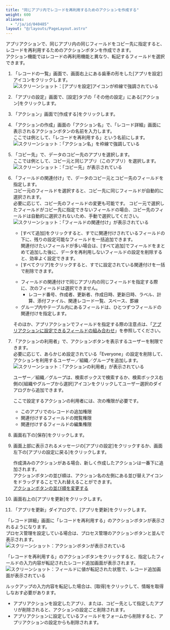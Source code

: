 ```yaml
---
title: "同じアプリ内でレコードを再利用するためのアクションを作成する"
weight: 600
aliases:
  - "/ja/id/040485"
layout: "@/layouts/PageLayout.astro"
---
```




アプリアクションで、同じアプリ内の同じフィールドをコピー先に指定すると、レコードを再利用するためのアクションボタンを作成できます。  
アクション機能ではレコードの再利用機能と異なり、転記するフィールドを選択できます。

1. 「レコードの一覧」画面で、画面右上にある歯車の形をした[アプリを設定]アイコンをクリックします。  
   <Img src="/k/kintone/img/settings_new_icon.png" alt="スクリーンショット：[アプリを設定]アイコンが枠線で強調されている" />

1. 「アプリの設定」画面で、[設定]タブの「その他の設定」にある[アクション]をクリックします。

1. 「アクション」画面で[作成する]をクリックします。

1. 「アクションの作成」画面の「アクション名」で、「レコード詳細」画面に表示されるアクションボタンの名前を入力します。  
  ここでは例として、「レコードを再利用する」という名前にします。  
   <Img src="/k/kintone/img-ja/appaction_duplicate_02.png" alt="スクリーンショット：「アクション名」を枠線で強調している" />

1. 「コピー先」で、データのコピー先のアプリを選択します。  
  ここでは例として、コピー元と同じアプリ（このアプリ）を選択します。  
   <Img src="/k/kintone/img-ja/appaction_duplicate_07.png" alt="スクリーンショット：「コピー先」が表示されている" />

1. 「フィールドの関連付け」で、データのコピー元とコピー先のフィールドを指定します。  
  コピー元のフィールドを選択すると、コピー先に同じフィールドが自動的に選択されます。  
  必要に応じて、コピー先のフィールドの変更も可能です。
  コピー元で選択したフィールドがコピー先に指定できないフィールドの場合、コピー先のフィールドは自動的に選択されないため、手動で選択してください。  
   <Img src="/k/kintone/img-ja/appaction_duplicate_08.png" alt="スクリーンショット：「フィールドの関連付け」が表示されている" />

   * [すべて追加]をクリックすると、すでに関連付けされているフィールドの下に、残りの設定可能なフィールドを一括追加できます。  
   関連付けたいフィールドが多い場合は、[すべて追加]でフィールドをまとめて追加した後に、データを再利用しないフィールドの設定を削除すると、効率よく設定できます。  
   * [すべてクリア]をクリックすると、すでに設定されている関連付けを一括で削除できます。

   <Note>

   * フィールドの関連付けで同じアプリ内の同じフィールドを指定する際に、次のフィールドは選択できません。
     * レコード番号、作成者、更新者、作成日時、更新日時、ラベル、計算、添付ファイル、関連レコード一覧、スペース、罫線
   * グループ内やテーブル内にあるフィールドは、ひとつずつフィールドの関連付けを指定します。

   そのほか、アプリアクションでフィールドを指定する際の注意点は、「[アプリアクションに設定できるフィールドの組み合わせ](/k/ja/id/040486.html)」を参照してください。

   
   </Note>

1. 「アクションの利用者」で、アクションボタンを表示するユーザーを制限できます。  
  必要に応じて、あらかじめ設定されている「Everyone」の設定を削除して、アクションを利用するユーザー／組織／グループを追加します。  
   <Img src="/k/kintone/img-ja/appaction_duplicate_03.png" alt="スクリーンショット：「アクションの利用者」が表示されている" />

   <Note>

   ユーザー／組織／グループは、検索ボックスで検索するか、検索ボックス右側の[組織やグループから選択]アイコンをクリックしてユーザー選択のダイアログから追加できます。

   
   </Note>

   <Warning>

   ここで設定するアクションの利用者には、次の権限が必要です。

   * このアプリでのレコードの追加権限
   * 関連付けするフィールドの閲覧権限
   * 関連付けするフィールドの編集権限

   
   </Warning>

1. 画面右下の[保存]をクリックします。

1. 画面上部に表示されるメッセージの[アプリの設定]をクリックするか、画面左下の[アプリの設定に戻る]をクリックします。

   <Note>

   作成済みのアクションがある場合、新しく作成したアクションは一番下に追加されます。  
   アクションボタンの並び順は、アクション名の左側にある並び替えアイコンをドラッグすることで入れ替えることができます。  
   [アクションボタンの並び順を変更する](/k/ja/id/040799.html)

  
   </Note>

1. 画面右上の[アプリを更新]をクリックします。

1. 「アプリを更新」ダイアログで、[アプリを更新]をクリックします。  

「レコード詳細」画面に「レコードを再利用する」のアクションボタンが表示されるようになります。  
プロセス管理を設定している場合は、プロセス管理のアクションボタンと並んで表示されます。  
<Img src="/k/kintone/img-ja/appaction_duplicate_05.png" alt="スクリーンショット：アクションボタンが表示されている" />

「レコードを再利用する」のアクションボタンをクリックすると、指定したフィールドの入力内容が転記されたレコード追加画面が表示されます。  
<Img src="/k/kintone/img-ja/appaction_duplicate_06.png" alt="スクリーンショット：フィールドに値が転記された状態で、レコード追加画面が表示されている" />

ルックアップの入力内容を転記した場合は、[取得]をクリックして、情報を取得しなおす必要があります。

<Note>

* アプリアクションを設定したアプリ、または、コピー先として指定したアプリが削除されると、アクションの設定ごと削除されます。
* アプリアクションに設定しているフィールドをフォームから削除すると、アプリアクションの設定からも削除されます。  


</Note>
